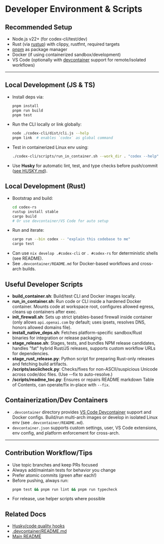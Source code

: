 # Developer Environment & Scripts

## Recommended Setup
- Node.js v22+ (for codex-cli/test/dev)
- Rust (via [rustup](https://rustup.rs)) with clippy, rustfmt, required targets
- [pnpm](https://pnpm.io/) as package manager
- Docker (if using containerized sandbox/development)
- VS Code (optionally with [devcontainer](https://containers.dev/) support for remote/isolated workflows)

---

## Local Development (JS & TS)
- Install deps via:
  ```sh
  pnpm install
  pnpm run build
  pnpm test
  ```
- Run the CLI locally or link globally:
  ```sh
  node ./codex-cli/dist/cli.js --help
  pnpm link  # enables `codex` as global command
  ```
- Test in containerized Linux env using:
  ```sh
  ./codex-cli/scripts/run_in_container.sh --work_dir . "codex --help"
  ```
- Use **Husky** for automatic lint, test, and type checks before push/commit ([see HUSKY.md](../codex-cli/HUSKY.md)).

## Local Development (Rust)
- Bootstrap and build:
  ```sh
  cd codex-rs
  rustup install stable
  cargo build
  # Or use devcontainer/VS Code for auto setup
  ```
- Run and iterate:
  ```sh
  cargo run --bin codex -- "explain this codebase to me"
  cargo test
  ```
- Can use `nix develop .#codex-cli` or `. #codex-rs` for deterministic shells (see README).
- See `.devcontainer/README.md` for Docker-based workflows and cross-arch builds.

## Useful Developer Scripts
- **build_container.sh**: Build/test CLI and Docker images locally.
- **run_in_container.sh**: Run code or CLI inside a hardened Docker container. Mounts code at workspace root, configures allowed egress, cleans up containers after exec.
- **init_firewall.sh**: Sets up strict iptables-based firewall inside container (only allows `api.openai.com` by default; uses ipsets, resolves DNS, honors allowed domains file).
- **install_native_deps.sh**: Fetches platform-specific sandbox/Rust binaries for integration or release packaging.
- **stage_release.sh**: Stages, tests, and bundles NPM release candidates, handles "fat" hybrid Rust/JS releases, supports custom workflow URLs for dependencies.
- **stage_rust_release.py**: Python script for preparing Rust-only releases and fetching build artifacts.
- **/scripts/asciicheck.py**: Checks/fixes for non-ASCII/suspicious Unicode across code/doc files. (Use --fix to auto-resolve.)
- **/scripts/readme_toc.py**: Ensures or repairs README markdown Table of Contents, can operate/fix in-place with `--fix`.

## Containerization/Dev Containers
- `.devcontainer` directory provides [VS Code Devcontainer](https://containers.dev/) support and Docker configs. Build/run multi-arch images or develop in isolated Linux env (see `.devcontainer/README.md`).
- `devcontainer.json` supports custom settings, user, VS Code extensions, env config, and platform enforcement for cross-arch.

---

## Contribution Workflow/Tips
- Use topic branches and keep PRs focused
- Always add/maintain tests for behavior you change
- Prefer atomic commits (green after each!)
- Before pushing, always run:
  ```sh
  pnpm test && pnpm run lint && pnpm run typecheck
  ```
- For release, use helper scripts where possible

## Related Docs
- [Husky/code quality hooks](../codex-cli/HUSKY.md)
- [.devcontainer/README.md](../.devcontainer/README.md)
- [Main README](../README.md)
